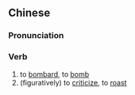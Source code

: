 {{also|炮轰}}
==Chinese==
{{zh-forms|s=炮轰}}

===Pronunciation===
{{zh-pron
|m=pàohōng
|c=paau3 gwang1
|cat=v
}}

===Verb===
{{zh-verb}}

# to [[bombard]], to [[bomb]]
# (figuratively) to [[criticize]], to [[roast]]